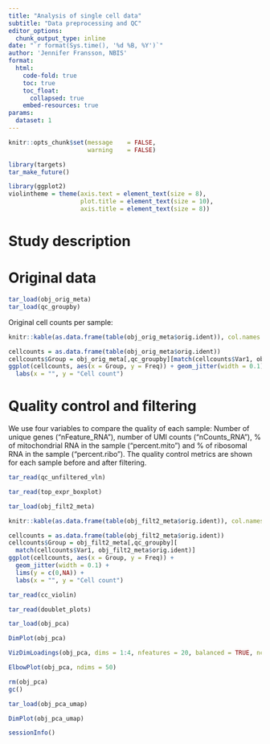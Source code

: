 ```yaml
---
title: "Analysis of single cell data"
subtitle: "Data preprocessing and QC"
editor_options:
  chunk_output_type: inline
date: "`r format(Sys.time(), '%d %B, %Y')`"
author: 'Jennifer Fransson, NBIS'
format:
  html:
    code-fold: true
    toc: true
    toc_float:
      collapsed: true
    embed-resources: true
params:
  dataset: 1
---
```



```r

knitr::opts_chunk$set(message    = FALSE,
                      warning    = FALSE)

```

```r

library(targets)
tar_make_future()

```

```r

library(ggplot2)
violintheme = theme(axis.text = element_text(size = 8),
                    plot.title = element_text(size = 10),
                    axis.title = element_text(size = 8))

```



# Study description


# Original data


```r

tar_load(obj_orig_meta)
tar_load(qc_groupby)

```

Original cell counts per sample:

```r

knitr::kable(as.data.frame(table(obj_orig_meta$orig.ident)), col.names = c("sample","no of cells"))

cellcounts = as.data.frame(table(obj_orig_meta$orig.ident))
cellcounts$Group = obj_orig_meta[,qc_groupby][match(cellcounts$Var1, obj_orig_meta$orig.ident)]
ggplot(cellcounts, aes(x = Group, y = Freq)) + geom_jitter(width = 0.1) + lims(y = c(0,NA)) +
  labs(x = "", y = "Cell count")

```


# Quality control and filtering

We use four variables to compare the quality of each sample: Number of unique genes ("nFeature_RNA"), number of UMI counts ("nCounts_RNA"), % of mitochondrial RNA in the sample ("percent.mito") and % of ribosomal RNA in the sample ("percent.ribo"). The quality control metrics are shown for each sample before and after filtering.

```r
tar_read(qc_unfiltered_vln)
```




```r

tar_read(top_expr_boxplot)

```



```r

tar_load(obj_filt2_meta)

knitr::kable(as.data.frame(table(obj_filt2_meta$orig.ident)), col.names = c("sample","no of cells"))

cellcounts = as.data.frame(table(obj_filt2_meta$orig.ident))
cellcounts$Group = obj_filt2_meta[,qc_groupby][
  match(cellcounts$Var1, obj_filt2_meta$orig.ident)]
ggplot(cellcounts, aes(x = Group, y = Freq)) +
  geom_jitter(width = 0.1) +
  lims(y = c(0,NA)) +
  labs(x = "", y = "Cell count")

```




```r

tar_read(cc_violin)

```

```r

tar_read(doublet_plots)

```

```r
tar_load(obj_pca)
```


```r
DimPlot(obj_pca)
```

```r
VizDimLoadings(obj_pca, dims = 1:4, nfeatures = 20, balanced = TRUE, ncol = 4)
```


```r
ElbowPlot(obj_pca, ndims = 50)
```
```r
rm(obj_pca)
gc()
```


```r
tar_load(obj_pca_umap)
```


```r
DimPlot(obj_pca_umap)
```


```r

sessionInfo()

```

